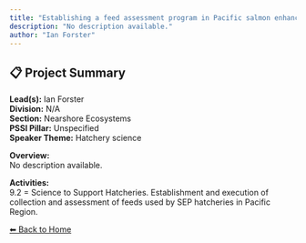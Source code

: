 ```yaml
---
title: "Establishing a feed assessment program in Pacific salmon enhancement hatcheries"
description: "No description available."
author: "Ian Forster"
---
```


## 📋 Project Summary

**Lead(s):** Ian Forster  
**Division:** N/A  
**Section:** Nearshore Ecosystems  
**PSSI Pillar:** Unspecified  
**Speaker Theme:** Hatchery science  

**Overview:**  
No description available.   

**Activities:**  
9.2 = Science to Support Hatcheries. Establishment and execution of collection and assessment of feeds used by SEP hatcheries in Pacific Region.

[⬅ Back to Home](../index.qmd)
